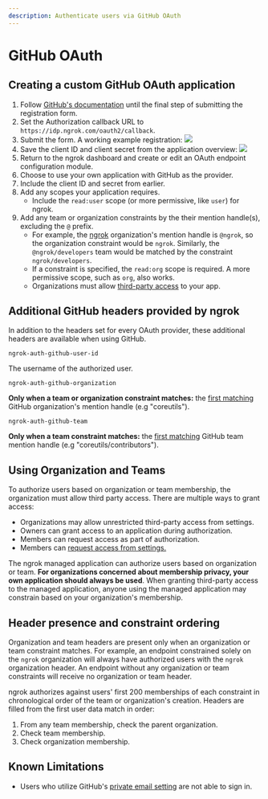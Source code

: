 ```yaml
---
description: Authenticate users via GitHub OAuth
---
```


# GitHub OAuth

## Creating a custom GitHub OAuth application

1.  Follow [GitHub's documentation](https://developer.github.com/apps/building-oauth-apps/creating-an-oauth-app/) until the final step of submitting the registration form.
2.  Set the Authorization callback URL to `https://idp.ngrok.com/oauth2/callback`.
3.  Submit the form. A working example registration: [![](/img/howto/oauth/1-github-register.png)](/img/howto/oauth/1-github-register.png)
4.  Save the client ID and client secret from the application overview: [![](/img/howto/oauth/2-github-client_id_and_secret.png)](/img/howto/oauth/2-github-client_id_and_secret.png)
5.  Return to the ngrok dashboard and create or edit an OAuth endpoint configuration module.
6.  Choose to use your own application with GitHub as the provider.
7.  Include the client ID and secret from earlier.
8.  Add any scopes your application requires.
    - Include the `read:user` scope (or more permissive, like `user`) for ngrok.
9.  Add any team or organization constraints by the their mention handle(s), excluding the `@` prefix.
    - For example, the [ngrok](https://github.com/ngrok) organization's mention handle is `@ngrok`, so the organization constraint would be `ngrok`. Similarly, the `@ngrok/developers` team would be matched by the constraint `ngrok/developers`.
    - If a constraint is specified, the `read:org` scope is required. A more permissive scope, such as `org`, also works.
    - Organizations must allow [third-party access](#using-organization-and-teams) to your app.

## Additional GitHub headers provided by ngrok

In addition to the headers set for every OAuth provider, these additional headers are available when using GitHub.

`ngrok-auth-github-user-id`

The username of the authorized user.

`ngrok-auth-github-organization`

**Only when a team or organization constraint matches:** the [first matching](#header-presence-and-constraint-ordering) GitHub organization's mention handle (e.g "coreutils").

`ngrok-auth-github-team`

**Only when a team constraint matches:** the [first matching](#header-presence-and-constraint-ordering) GitHub team mention handle (e.g "coreutils/contributors").

## Using Organization and Teams

To authorize users based on organization or team membership, the organization must allow third party access. There are multiple ways to grant access:

- Organizations may allow unrestricted third-party access from settings.
- Owners can grant access to an application during authorization.
- Members can request access as part of authorization.
- Members can [request access from settings.](https://help.github.com/en/github/setting-up-and-managing-your-github-user-account/requesting-organization-approval-for-oauth-apps)

The ngrok managed application can authorize users based on organization or team. **For organizations concerned about membership privacy, your own application should always be used**. When granting third-party access to the managed application, anyone using the managed application may constrain based on your organization's membership.

## Header presence and constraint ordering

Organization and team headers are present only when an organization or team constraint matches. For example, an endpoint constrained solely on the `ngrok` organization will always have authorized users with the `ngrok` organization header. An endpoint without any organization or team constraints will receive no organization or team header.

ngrok authorizes against users' first 200 memberships of each constraint in chronological order of the team or organization's creation. Headers are filled from the first user data match in order:

1.  From any team membership, check the parent organization.
2.  Check team membership.
3.  Check organization membership.

## Known Limitations

- Users who utilize GitHub's [private email setting](https://docs.github.com/en/account-and-profile/setting-up-and-managing-your-personal-account-on-github/managing-email-preferences/setting-your-commit-email-address#:~:text=If%20you%27d%20like%20to%20keep%20your%20personal,to%20Keep%20my%20email%20address%20private.) are not able to sign in.
